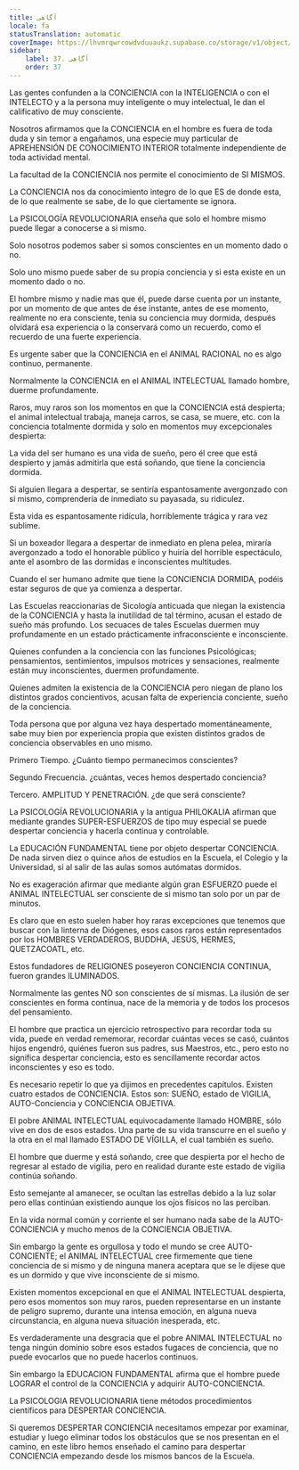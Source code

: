```yaml
---
title: آگاهی
locale: fa
statusTranslation: automatic
coverImage: https://lhvmrqwrcowdvduuaukz.supabase.co/storage/v1/object/public/strapi-uploads/small_cover-educacion-fundamental.webp-2d51a7828a2b1309555be27f7e2a61a0.webp
sidebar:
    label: 37. آگاهی
    order: 37
---
```

Las gentes confunden a la CONCIENCIA con la INTELIGENCIA o con el INTELECTO y a la persona muy inteligente o muy intelectual, le dan el calificativo de muy consciente.

Nosotros afirmamos que la CONCIENCIA en el hombre es fuera de toda duda y sin temor a engañamos, una especie muy particular de APREHENSIÓN DE CONOCIMIENTO INTERIOR totalmente independiente de toda actividad mental.

La facultad de la CONCIENCIA nos permite el conocimiento de SI MISMOS.

La CONCIENCIA nos da conocimiento integro de lo que ES de donde esta, de lo que realmente se sabe, de lo que ciertamente se ignora.

La PSICOLOGÍA REVOLUCIONARIA enseña que solo el hombre mismo puede llegar a conocerse a si mismo.

Solo nosotros podemos saber si somos conscientes en un momento dado o no.

Solo uno mismo puede saber de su propia conciencia y si esta existe en un momento dado o no.

El hombre mismo y nadie mas que él, puede darse cuenta por un instante, por un momento de que antes de ése instante, antes de ese momento, realmente no era consciente, tenia su conciencia muy dormida, después olvidará esa experiencia o la conservará como un recuerdo, como el recuerdo de una fuerte experiencia.

Es urgente saber que la CONCIENCIA en el ANIMAL RACIONAL no es algo continuo, permanente.

Normalmente la CONCIENCIA en el ANIMAL INTELECTUAL llamado hombre, duerme profundamente.

Raros, muy raros son los momentos en que la CONCIENCIA está despierta; el animal intelectual trabaja, maneja carros, se casa, se muere, etc. con la conciencia totalmente dormida y solo en momentos muy excepcionales despierta:

La vida del ser humano es una vida de sueño, pero él cree que está despierto y jamás admitirla que está soñando, que tiene la conciencia dormida.

Si alguien llegara a despertar, se sentiría espantosamente avergonzado con si mismo, comprendería de inmediato su payasada, su ridiculez.

Esta vida es espantosamente ridícula, horriblemente trágica y rara vez sublime.

Si un boxeador llegara a despertar de inmediato en plena pelea, miraría avergonzado a todo el honorable público y huiría del horrible espectáculo, ante el asombro de las dormidas e inconscientes multitudes.

Cuando el ser humano admite que tiene la CONCIENCIA DORMIDA, podéis estar seguros de que ya comienza a despertar.

Las Escuelas reaccionarias de Sicología anticuada que niegan la existencia de la CONCIENCIA y hasta la inutilidad de tal término, acusan el estado de sueño más profundo. Los secuaces de tales Escuelas duermen muy profundamente en un estado prácticamente infraconsciente e inconsciente.

Quienes confunden a la conciencia con las funciones Psicológicas; pensamientos, sentimientos, impulsos motrices y sensaciones, realmente están muy inconscientes, duermen profundamente.

Quienes admiten la existencia de la CONCIENCIA pero niegan de plano los distintos grados concientivos, acusan falta de experiencia conciente, sueño de la conciencia.

Toda persona que por alguna vez haya despertado momentáneamente, sabe muy bien por experiencia propia que existen distintos grados de conciencia observables en uno mismo.

Primero Tiempo. ¿Cuánto tiempo permanecimos conscientes?

Segundo Frecuencia. ¿cuántas, veces hemos despertado conciencia?

Tercero. AMPLITUD Y PENETRACIÓN. ¿de que será consciente?

La PSICOLOGÍA REVOLUCIONARIA y la antigua PHILOKALIA afirman que mediante grandes SUPER-ESFUERZOS de tipo muy especial se puede despertar conciencia y hacerla continua y controlable.

La EDUCACIÓN FUNDAMENTAL tiene por objeto despertar CONCIENCIA. De nada sirven diez o quince años de estudios en la Escuela, el Colegio y la Universidad, si al salir de las aulas somos autómatas dormidos.

No es exageración afirmar que mediante algún gran ESFUERZO puede el ANIMAL INTELECTUAL ser consciente de si mismo tan solo por un par de minutos.

Es claro que en esto suelen haber hoy raras excepciones que tenemos que buscar con la linterna de Diógenes, esos casos raros están representados por los HOMBRES VERDADEROS, BUDDHA, JESÚS, HERMES, QUETZACOATL, etc.

Estos fundadores de RELIGIONES poseyeron CONCIENCIA CONTINUA, fueron grandes ILUMINADOS.

Normalmente las gentes NO son conscientes de sí mismas. La ilusión de ser conscientes en forma continua, nace de la memoria y de todos los procesos del pensamiento.

El hombre que practica un ejercicio retrospectivo para recordar toda su vida, puede en verdad rememorar, recordar cuántas veces se casó, cuántos hijos engendró, quiénes fueron sus padres, sus Maestros, etc., pero esto no significa despertar conciencia, esto es sencillamente recordar actos inconscientes y eso es todo.

Es necesario repetir lo que ya dijimos en precedentes capítulos. Existen cuatro estados de CONCIENCIA. Estos son: SUEÑO, estado de VIGILIA, AUTO-Conciencia y CONCIENCIA OBJETIVA.

El pobre ANIMAL INTELECTUAL equivocadamente llamado HOMBRE, sólo vive en dos de esos estados. Una parte de su vida transcurre en el sueño y la otra en el mal llamado ESTADO DE VÍGILLA, el cual también es sueño.

El hombre que duerme y está soñando, cree que despierta por el hecho de regresar al estado de vigilia, pero en realidad durante este estado de vigilia continúa soñando.

Esto semejante al amanecer, se ocultan las estrellas debido a la luz solar pero ellas continúan existiendo aunque los ojos físicos no las perciban.

En la vida normal común y corriente el ser humano nada sabe de la AUTO-CONCIENCIA y mucho menos de la CONCIENCIA OBJETIVA.

Sin embargo la gente es orgullosa y todo el mundo se cree AUTO-CONCIENTE; el ANIMAL INTELECTUAL cree firmemente que tiene conciencia de si mismo y de ninguna manera aceptara que se le dijese que es un dormido y que vive inconsciente de si mismo.

Existen momentos excepcional en que el ANIMAL INTELECTUAL despierta, pero esos momentos son muy raros, pueden representarse en un instante de peligro supremo, durante una intensa emoción, en alguna nueva circunstancia, en alguna nueva situación inesperada, etc.

Es verdaderamente una desgracia que el pobre ANIMAL INTELECTUAL no tenga ningún dominio sobre esos estados fugaces de conciencia, que no puede evocarlos que no puede hacerlos continuos.

Sin embargo la EDUCACION FUNDAMENTAL afirma que el hombre puede LOGRAR el control de la CONCIENCIA y adquirir AUTO-CONCIENC1A.

La PSICOLOGIA REVOLUCIONARIA tiene métodos procedimientos científicos para DESPERTAR CONCIENCIA.

Si queremos DESPERTAR CONCIENCIA necesitamos empezar por examinar, estudiar y luego eliminar todos los obstáculos que se nos presentan en el camino, en este libro hemos enseñado el camino para despertar CONCIENCIA empezando desde los mismos bancos de la Escuela.
